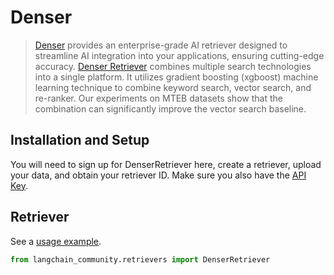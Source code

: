 # Denser

>[Denser](https://denser.ai) provides an enterprise-grade AI retriever designed to streamline AI integration into your applications, ensuring cutting-edge accuracy. [Denser Retriever](https://retriever.denser.ai) combines multiple search technologies into a single platform. It utilizes gradient boosting (xgboost) machine learning technique to combine keyword search, vector search, and re-ranker. Our experiments on MTEB datasets show that the combination can significantly improve the vector search baseline.


## Installation and Setup

You will need to sign up for DenserRetriever here, create a retriever, upload your data, and obtain your retriever ID. Make sure you also have the [API Key](https://retriever-docs.denser.ai/docs/api).

## Retriever

See a [usage example](/docs/integrations/retrievers/denser).

```python
from langchain_community.retrievers import DenserRetriever
```

